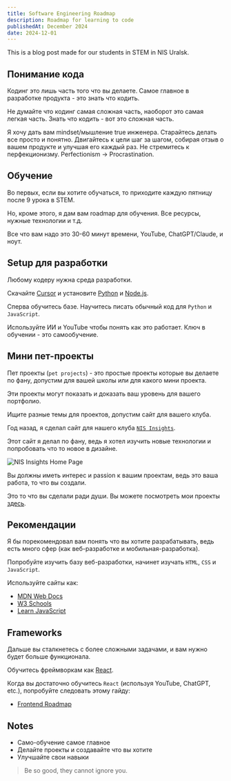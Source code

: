 ```yaml
---
title: Software Engineering Roadmap
description: Roadmap for learning to code
publishedAt: December 2024
date: 2024-12-01
---
```


This is a blog post made for our students in STEM in NIS Uralsk.

## Понимание кода

Кодинг это лишь часть того что вы делаете. Самое главное в разработке продукта - это знать что кодить.

Не думайте что кодинг самая сложная часть, наоборот это самая легкая часть. Знать что кодить - вот это сложная часть.

Я хочу дать вам mindset/мышление true инженера. Старайтесь делать все просто и понятно. Двигайтесь к цели шаг за шагом, собирая отзыв о вашем продукте и улучшая его каждый раз. Не стремитесь к перфекционизму. Perfectionism -> Procrastination.

## Обучение

Во первых, если вы хотите обучаться, то приходите каждую пятницу после 9 урока в STEM.

Но, кроме этого, я дам вам roadmap для обучения. Все ресурсы, нужные технологии и т.д.

Все что вам надо это 30-60 минут времени, YouTube, ChatGPT/Claude, и ноут.

## Setup для разработки

Любому кодеру нужна среда разработки.

Скачайте [Cursor](https://cursor.com) и установите [Python](https://www.python.org) и [Node.js](https://nodejs.org).

Сперва обучитесь базе. Научитесь писать обычный код для `Python` и `JavaScript`.

Используйте ИИ и YouTube чтобы понять как это работает. Ключ в обучении - это самообучение.

## Мини пет-проекты

Пет проекты (`pet projects`) - это простые проекты которые вы делаете по фану, допустим для вашей школы или для какого мини проекта.

Эти проекты могут показать и доказать ваш уровень для вашего портфолио.

Ищите разные темы для проектов, допустим сайт для вашего клуба.

Год назад, я сделал сайт для нашего клуба [`NIS Insights`](https://nis-insights.org).

Этот сайт я делал по фану, ведь я хотел изучить новые технологии и попробовать что то новое в дизайне.

<Image
  alt="NIS Insights Home Page"
  src="/images/nis-insights.png"
  width={1230}
  height={630}
/>

Вы должны иметь интерес и passion к вашим проектам, ведь это ваша работа, то что вы создали.

Это то что вы сделали ради души.
Вы можете посмотреть мои проекты [здесь](/projects).

## Рекомендации

Я бы порекомендовал вам понять что вы хотите разрабатывать, ведь есть много сфер (как веб-разработке и мобильная-разработка).

Попробуйте изучить базу веб-разработки, начинет изучать `HTML`, `CSS` и `JavaScript`.

Используйте сайты как:

- [MDN Web Docs](https://developer.mozilla.org/en-US/)
- [W3 Schools](https://www.w3schools.com/)
- [Learn JavaScript](https://learn.javascript.ru/)

## Frameworks

Дальше вы сталкнетесь с более сложными задачами, и вам нужно будет больше функционала.

Обучитесь фреймворкам как [React](https://react.dev).

Когда вы достаточно обучитесь `React` (используя YouTube, ChatGPT, etc.), попробуйте следовать этому гайду:

- [Frontend Roadmap](https://gist.github.com/iboughtbed/af1a7f1aae6855a5df46e5b49c2bc69b)

## Notes

- Само-обучение самое главное
- Делайте проекты и создавайте что вы хотите
- Улучшайте свои навыки

> Be so good, they cannot ignore you.
